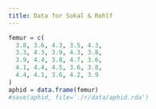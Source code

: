 ```yaml
---
title: Data for Sokal & Rohlf
---
```



```r
femur = c(
  3.8, 3.6, 4.3, 3.5, 4.3, 
  3.3, 4.3, 3.9, 4.3, 3.8,
  3.9, 4.4, 3.8, 4.7, 3.6,
  4.1, 4.4, 4.5, 3.6, 3.8,
  4.4, 4.1, 3.6, 4.2, 3.9
)
aphid = data.frame(femur)
#save(aphid, file='./r/data/aphid.rda')
```
